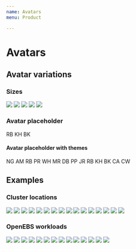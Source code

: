 ```yaml
---
name: Avatars
menu: Product

---
```




# Avatars

## Avatar variations

### Sizes
<Playground>
<img class="avatar avatar-sm" src="https://avatars2.githubusercontent.com/u/18216179?s=460&v=4"/>
<img class="avatar avatar-md" src="https://avatars1.githubusercontent.com/u/12488783?s=400&v=4"/>
<img class="avatar avatar-lg" src="https://avatars2.githubusercontent.com/u/7765078?s=400&v=4"/>
<img class="avatar avatar-xl" src="https://avatars2.githubusercontent.com/u/26892096?s=400&v=4"/>
<img class="avatar avatar-xxl" src="https://avatars3.githubusercontent.com/u/1729024?s=400&v=4"/>
</Playground>

### Avatar placeholder
<Playground>
<span class="avatar">RB</span>
<span class="avatar">KH</span>
<span class="avatar">BK</span>
<span class="avatar avatar-placeholder"></span>
<span class="avatar"></span>
</Playground>

#### Avatar placeholder with themes
<Playground>
<span class="avatar avatar-blue">NG</span>
<span class="avatar avatar avatar-azure">AM</span>
<span class="avatar avatar-indigo">RB</span>
<span class="avatar avatar-purple">PR</span>
<span class="avatar avatar-pink">WH</span>
<span class="avatar avatar-red">MR</span>
<span class="avatar avatar-orange">DB</span>
<span class="avatar avatar-yellow">PP</span>
<span class="avatar avatar-lime">JR</span>
<span class="avatar avatar-green">RB</span>
<span class="avatar avatar-teal">KH</span>
<span class="avatar avatar-cyan">BK</span>
<span class="avatar avatar-gray">CA</span>
<span class="avatar avatar-gray-dark">CW</span>
</Playground>

## Examples

### Cluster locations
<Playground>
<img class="avatar avatar-md" src={digitalocean}/>
<img class="avatar avatar-md" src={azure}/>
<img class="avatar avatar-md" src={gke}/>
<img class="avatar avatar-md" src={minikube}/>
<img class="avatar avatar-md" src={openshift}/>
<img class="avatar avatar-md" src={aks}/>
<img class="avatar avatar-md" src={aws}/>
<img class="avatar avatar-md" src={eks}/>
<img class="avatar avatar-md" src={gcp}/>
<img class="avatar avatar-md" src={ibm}/>
<img class="avatar avatar-md" src={icp}/>
<img class="avatar avatar-md" src={iks}/>
<img class="avatar avatar-md" src={minishift}/>
<img class="avatar avatar-md" src={packet}/>
<img class="avatar avatar-md" src={stackpointcloud}/>
<img class="avatar avatar-md" src={onpremise}/>
</Playground>

### OpenEBS workloads
<Playground>
<img class="avatar avatar-md" src={cassandra}/>
<img class="avatar avatar-md" src={cockroachDB}/>
<img class="avatar avatar-md" src={couchbase}/>
<img class="avatar avatar-md" src={elastic}/>
<img class="avatar avatar-md" src={galera}/>
<img class="avatar avatar-md" src={jenkins}/>
<img class="avatar avatar-md" src={kafka}/>
<img class="avatar avatar-md" src={mongoDB}/>
<img class="avatar avatar-md" src={percona}/>
<img class="avatar avatar-md" src={postgreSQL}/>
<img class="avatar avatar-md" src={prometheus}/>
<img class="avatar avatar-md" src={rabbitMQ}/>
<img class="avatar avatar-md" src={redis}/>
<img class="avatar avatar-md" src={defaultworkload}/>
</Playground>
